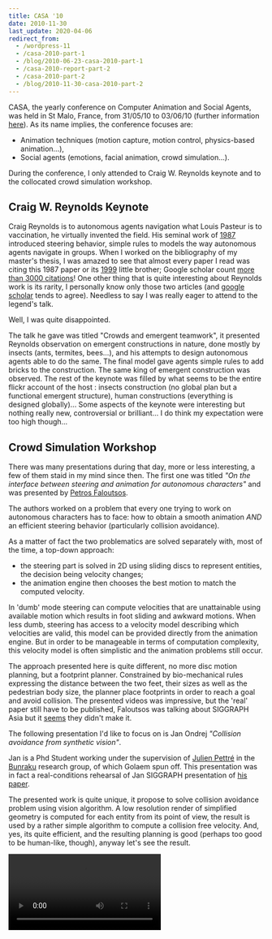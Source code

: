 ```yaml
---
title: CASA '10
date: 2010-11-30
last_update: 2020-04-06
redirect_from:
  - /wordpress-11
  - /casa-2010-part-1
  - /blog/2010-06-23-casa-2010-part-1
  - /casa-2010-report-part-2
  - /casa-2010-part-2
  - /blog/2010-11-30-casa-2010-part-2
---
```



CASA, the yearly conference on Computer Animation and Social Agents, was held in
St Malo, France, from 31/05/10 to 03/06/10 (further information
[here](http://casa2010.inria.fr)). As its name implies, the conference focuses
are:

- Animation techniques (motion capture, motion control, physics-based
  animation...),
- Social agents (emotions, facial animation, crowd simulation...).

During the conference, I only attended to Craig W. Reynolds keynote and to the
collocated crowd simulation workshop.

## Craig W. Reynolds Keynote

Craig Reynolds is to autonomous agents navigation what Louis Pasteur is to
vaccination, he virtually invented the field. His seminal work of
[1987](http://pille.iwr.uni-heidelberg.de/~ckurs/Data/Flocks.pdf) introduced
steering behavior, simple rules to models the way autonomous agents navigate in
groups. When I worked on the bibliography of my master's thesis, I was amazed to
see that almost every paper I read was citing this 1987 paper or its
[1999](http://www.cs.uu.nl/docs/vakken/mpp/papers/8.pdf) little brother; Google
scholar count
[more than 3000 citations](http://scholar.google.fr/scholar?cluster=8844322844823739657&hl=fr&as_sdt=2000")!
One other thing that is quite interesting about Reynolds work is its rarity, I
personally know only those two articles (and
[google scholar](http://scholar.google.fr/scholar?hl=fr&q=CW+Reynolds&btnG=Rechercher&lr=&as_sdt=2000&as_vis=1")
tends to agree). Needless to say I was really eager to attend to the legend's
talk.

Well, I was quite disappointed.

The talk he gave was titled "Crowds and emergent teamwork", it presented
Reynolds observation on emergent constructions in nature, done mostly by insects
(ants, termites, bees...), and his attempts to design autonomous agents able to
do the same. The final model gave agents simple rules to add bricks to the
construction. The same king of emergent construction was observed. The rest of
the keynote was filled by what seems to be the entire flickr account of the host
: insects construction (no global plan but a functional emergent structure),
human constructions (everything is designed globally)... Some aspects of the
keynote were interesting but nothing really new, controversial or brilliant... I
do think my expectation were too high though...

## Crowd Simulation Workshop

There was many presentations during that day, more or less interesting, a few of
them staid in my mind since then. The first one was titled _"On the interface
between steering and animation for autonomous characters"_ and was presented by
[Petros Faloutsos](http://www.cs.ucla.edu/~pfal/Petros_Faloutsos/Main.html).

The authors worked on a problem that every one trying to work on autonomous
characters has to face: how to obtain a smooth animation _AND_ an efficient
steering behavior (particularly collision avoidance).

As a matter of fact the two problematics are solved separately with, most of the
time, a top-down approach:

- the steering part is solved in 2D using sliding discs to represent entities,
  the decision being velocity changes;
- the animation engine then chooses the best motion to match the computed
  velocity.

In 'dumb' mode steering can compute velocities that are unattainable using
available motion which results in foot sliding and awkward motions. When less
dumb, steering has access to a velocity model describing which velocities are
valid, this model can be provided directly from the animation engine. But in
order to be manageable in terms of computation complexity, this velocity model
is often simplistic and the animation problems still occur.

The approach presented here is quite different, no more disc motion planning,
but a footprint planner. Constrained by bio-mechanical rules expressing the
distance between the two feet, their sizes as well as the pedestrian body size,
the planner place footprints in order to reach a goal and avoid collision. The
presented videos was impressive, but the 'real' paper still have to be
published, Faloutsos was talking about SIGGRAPH Asia but it
[seems](http://kesen.realtimerendering.com/siga2010Papers.htm) they didn't make
it.

The following presentation I'd like to focus on is Jan Ondrej _"Collision
avoidance from synthetic vision"_.

Jan is a Phd Student working under the supervision of
[Julien Pettré](http://www.irisa.fr/bunraku/GENS/jpettre/) in the
[Bunraku](http://www.irisa.fr/bunraku/) research group, of which Golaem spun
off. This presentation was in fact a real-conditions rehearsal of Jan SIGGRAPH
presentation of
[his paper](http://www.irisa.fr/bunraku/GENS/jpettre/pdf/SIGGRAPH2010.pdf).

The presented work is quite unique, it propose to solve collision avoidance
problem using vision algorithm. A low resolution render of simplified geometry
is computed for each entity from its point of view, the result is used by a
rather simple algorithm to compute a collision free velocity. And, yes, its
quite efficient, and the resulting planning is good (perhaps too good to be
human-like, though), anyway let's see the result.

<Video src="https://www.youtube.com/watch?v=586qhaDwr24" />

My major take away on this is the inherent advantage of this kind of vision
based algorithm: visibility occlusions handling for free (entities hiding each
other, walls of difference heights...). What is costly using traditional
geometry queries is almost free here thanks to the render phase. I hope I'll be
able to experiment with this soon !

The rest of the workshop features other interesting talk about various aspects
of crowd simulations including:

- An overview of [Legion](http://www.legion.com/legion-software) software;
- A presentation of the work done by Disney Imagineering R&D department and
  [SpirOps](http://www.spirops.com/) on crowd simulation in theme parks;
- An overview of Ming Lin's [UNC Gamma group](http://gamma.cs.unc.edu/) work;
- Various presentation about Dublin
  [Trinity college GV2](http://gv2.cs.tcd.ie/)'s work on a populated virtual
  Dublin.

An interesting workshop and the chance to meet the cream of crowd simulation
researchers !
